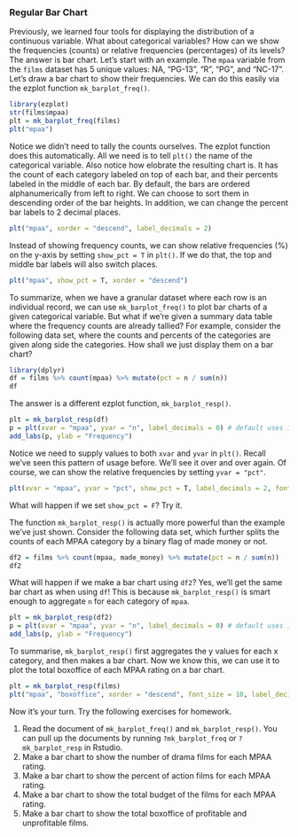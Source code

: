 ### Regular Bar Chart

Previously, we learned four tools for displaying the distribution of a continuous
variable. What about categorical variables? How can we show the frequencies 
(counts) or relative frequencies (percentages) of its levels? The answer is bar 
chart. Let's start with an example. The `mpaa` variable from the `films` dataset
has 5 unique values: NA, "PG-13", "R", "PG", and "NC-17". Let's draw a bar chart
to show their frequencies. We can do this easily via the ezplot function 
`mk_barplot_freq()`. 
```r
library(ezplot)
str(films$mpaa)
plt = mk_barplot_freq(films)
plt("mpaa")
```      

Notice we didn't need to tally the counts ourselves. The ezplot function does
this automatically. All we need is to tell `plt()` the name of the categorical 
variable. Also notice how elobrate the resulting chart is. It has the count of 
each category labeled on top of each bar, and their percents labeled in the 
middle of each bar. By default, the bars are ordered alphanumerically from 
left to right. We can choose to sort them in descending order of the bar heights. 
In addition, we can change the percent bar labels to 2 decimal places.
```r
plt("mpaa", xorder = "descend", label_decimals = 2)
```      

Instead of showing frequency counts, we can show relative frequencies (%) on 
the y-axis by setting `show_pct = T` in `plt()`. If we do that, the top and 
middle bar labels will also switch places.  
```r
plt("mpaa", show_pct = T, xorder = "descend") 
```

To summarize, when we have a granular dataset where each row is an individual
record, we can use `mk_barplot_freq()` to plot bar charts of a given categorical
variable. But what if we're given a summary data table where the frequency counts
are already tallied? For example, consider the following data set, where the
counts and percents of the categories are given along side the categories. How
shall we just display them on a bar chart?
```r
library(dplyr)
df = films %>% count(mpaa) %>% mutate(pct = n / sum(n))
df
```

The answer is a different ezplot function, `mk_barplot_resp()`. 
```r
plt = mk_barplot_resp(df)
p = plt(xvar = "mpaa", yvar = "n", label_decimals = 0) # default uses 1 decimal 
add_labs(p, ylab = "Frequency")
```  

Notice we need to supply values to both `xvar` and `yvar` in `plt()`. Recall 
we've seen this pattern of usage before. We'll see it over and over again. Of
course, we can show the relative frequencies by setting `yvar = "pct"`.
```r
plt(xvar = "mpaa", yvar = "pct", show_pct = T, label_decimals = 2, font_size = 9)  
```

What will happen if we set `show_pct = F`? Try it.

The function `mk_barplot_resp()` is actually more powerful than the example we've
just shown. Consider the following data set, which further splits the counts
of each MPAA category by a binary flag of made money or not.
```r
df2 = films %>% count(mpaa, made_money) %>% mutate(pct = n / sum(n))
df2
```

What will happen if we make a bar chart using `df2`? Yes, we'll get the same bar 
chart as when using `df`! This is because `mk_barplot_resp()` is smart enough to 
aggregate `n` for each category of `mpaa`.
```r
plt = mk_barplot_resp(df2)
p = plt(xvar = "mpaa", yvar = "n", label_decimals = 0) # default uses 1 decimal 
add_labs(p, ylab = "Frequency")
```

To summarise, `mk_barplot_resp()` first aggregates the y values for each x 
category, and then makes a bar chart. Now we know this, we can use it to plot 
the total boxoffice of each MPAA rating on a bar chart.
```r
plt = mk_barplot_resp(films)
plt("mpaa", "boxoffice", xorder = "descend", font_size = 10, label_decimals = 0)
```  

Now it's your turn. Try the following exercises for homework.

1. Read the document of `mk_barplot_freq()` and `mk_barplot_resp()`. You can 
pull up the documents by running `?mk_barplot_freq` or `?mk_barplot_resp` in 
Rstudio. 
2. Make a bar chart to show the number of drama films for each MPAA rating. 
3. Make a bar chart to show the percent of action films for each MPAA rating.
4. Make a bar chart to show the total budget of the films for each MPAA rating.
5. Make a bar chart to show the total boxoffice of profitable and unprofitable
films. 